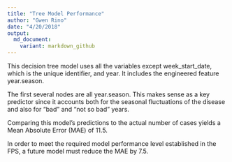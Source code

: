 ```yaml
---
title: "Tree Model Performance"
author: "Gwen Rino"
date: "4/20/2018"
output: 
  md_document:
    variant: markdown_github
---
```


This decision tree model uses all the variables except week_start_date, which is the unique identifier, and year. It includes the engineered feature year.season.

The first several nodes are all year.season. This makes sense as a key predictor since it accounts both for the seasonal fluctuations of the disease and also for "bad" and "not so bad" years.  
  
Comparing this model's predictions to the actual number of cases yields a Mean Absolute Error (MAE) of 11.5.  
  
In order to meet the required model performance level established in the FPS, a future model must reduce the MAE by 7.5.